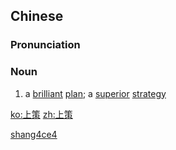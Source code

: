 ==Chinese==
{{zh-forms}}

===Pronunciation===
{{zh-pron
|m=shàngcè
|c=soeng6 caak3
|mn=xm,tp,kh:siōng-chhek/zz:siāng-chhek/qz:siōng-chhiak
|cat=n
}}

===Noun===
{{zh-noun}}

# {{lb|zh|literary}} a [[brilliant]] [[plan]]; a [[superior]] [[strategy]]

[[Category:Mandarin literary terms|shang4ce4]]

[[ko:上策]]
[[zh:上策]]